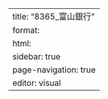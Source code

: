 ---
title: "8365_富山銀行"
format: 
  html:
    sidebar: true
    page-navigation: true
editor: visual
---